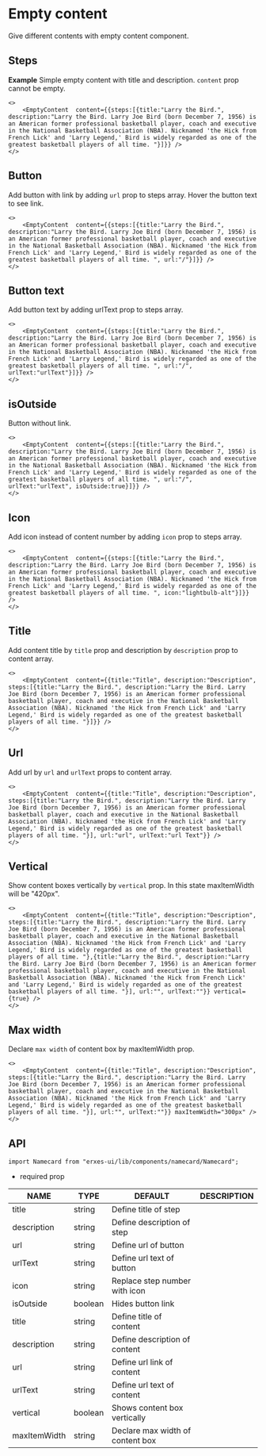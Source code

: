 
<HeroPattern />

# Empty content
Give different contents with empty content component.

## **Steps**
**Example**
Simple empty content with title and description. `content` prop cannot be empty.

```tsx
<>
	<EmptyContent  content={{steps:[{title:"Larry the Bird.", description:"Larry the Bird. Larry Joe Bird (born December 7, 1956) is an American former professional basketball player, coach and executive in the National Basketball Association (NBA). Nicknamed 'the Hick from French Lick' and 'Larry Legend,' Bird is widely regarded as one of the greatest basketball players of all time. "}]}} />
</>
```

## **Button**
Add button with link by adding `url` prop to steps array. Hover the button text to see link.

```tsx
<>
	<EmptyContent  content={{steps:[{title:"Larry the Bird.", description:"Larry the Bird. Larry Joe Bird (born December 7, 1956) is an American former professional basketball player, coach and executive in the National Basketball Association (NBA). Nicknamed 'the Hick from French Lick' and 'Larry Legend,' Bird is widely regarded as one of the greatest basketball players of all time. ", url:"/"}]}} />
</>
```

## **Button text**
Add button text by adding urlText prop to steps array.

```tsx
<>
	<EmptyContent  content={{steps:[{title:"Larry the Bird.", description:"Larry the Bird. Larry Joe Bird (born December 7, 1956) is an American former professional basketball player, coach and executive in the National Basketball Association (NBA). Nicknamed 'the Hick from French Lick' and 'Larry Legend,' Bird is widely regarded as one of the greatest basketball players of all time. ", url:"/", urlText:"urlText"}]}} />
</>
```

## **isOutside**
Button without link.

```tsx
<>
	<EmptyContent  content={{steps:[{title:"Larry the Bird.", description:"Larry the Bird. Larry Joe Bird (born December 7, 1956) is an American former professional basketball player, coach and executive in the National Basketball Association (NBA). Nicknamed 'the Hick from French Lick' and 'Larry Legend,' Bird is widely regarded as one of the greatest basketball players of all time. ", url:"/", urlText:"urlText", isOutside:true}]}} />
</>
```

## **Icon**
Add icon instead of content number by adding `icon` prop to steps array.

```tsx
<>
	<EmptyContent  content={{steps:[{title:"Larry the Bird.", description:"Larry the Bird. Larry Joe Bird (born December 7, 1956) is an American former professional basketball player, coach and executive in the National Basketball Association (NBA). Nicknamed 'the Hick from French Lick' and 'Larry Legend,' Bird is widely regarded as one of the greatest basketball players of all time. ", icon:"lightbulb-alt"}]}} />
</>
```

## **Title**
Add content title by `title` prop and description by `description` prop to content array.

```tsx
<>
	<EmptyContent  content={{title:"Title", description:"Description", steps:[{title:"Larry the Bird.", description:"Larry the Bird. Larry Joe Bird (born December 7, 1956) is an American former professional basketball player, coach and executive in the National Basketball Association (NBA). Nicknamed 'the Hick from French Lick' and 'Larry Legend,' Bird is widely regarded as one of the greatest basketball players of all time. "}]}} />
</>
```

## **Url**
Add url by `url` and `urlText` props to content array.

```tsx
<>
	<EmptyContent  content={{title:"Title", description:"Description", steps:[{title:"Larry the Bird.", description:"Larry the Bird. Larry Joe Bird (born December 7, 1956) is an American former professional basketball player, coach and executive in the National Basketball Association (NBA). Nicknamed 'the Hick from French Lick' and 'Larry Legend,' Bird is widely regarded as one of the greatest basketball players of all time. "}], url:"url", urlText:"url Text"}} />
</>
```

## **Vertical**
Show content boxes vertically by `vertical` prop. In this state maxItemWidth will be "420px".

```tsx
<>
	<EmptyContent  content={{title:"Title", description:"Description", steps:[{title:"Larry the Bird.", description:"Larry the Bird. Larry Joe Bird (born December 7, 1956) is an American former professional basketball player, coach and executive in the National Basketball Association (NBA). Nicknamed 'the Hick from French Lick' and 'Larry Legend,' Bird is widely regarded as one of the greatest basketball players of all time. "},{title:"Larry the Bird.", description:"Larry the Bird. Larry Joe Bird (born December 7, 1956) is an American former professional basketball player, coach and executive in the National Basketball Association (NBA). Nicknamed 'the Hick from French Lick' and 'Larry Legend,' Bird is widely regarded as one of the greatest basketball players of all time. "}], url:"", urlText:""}} vertical={true} />
</>
```

## **Max width**
Declare `max width` of content box by maxItemWidth prop.

```tsx
<>
	<EmptyContent  content={{title:"Title", description:"Description", steps:[{title:"Larry the Bird.", description:"Larry the Bird. Larry Joe Bird (born December 7, 1956) is an American former professional basketball player, coach and executive in the National Basketball Association (NBA). Nicknamed 'the Hick from French Lick' and 'Larry Legend,' Bird is widely regarded as one of the greatest basketball players of all time. "}], url:"", urlText:""}} maxItemWidth="300px" />
</>
```

## **API**

```tsx
import Namecard from "erxes-ui/lib/components/namecard/Namecard";
```
* required prop

| NAME | TYPE | DEFAULT | DESCRIPTION |
| ---| --- | ---| --- |
| title | string |  Define title of step|
| description	 | string |  Define description of step |
| url | string| Define url of button |
| urlText | string |  Define url text of button |
| icon	 | string |  Replace step number with icon |
| isOutside | boolean | Hides button link |
| title | string |  Define title of content |
| description | string | Define description of content |
| url | string | Define url link of content |
| urlText | string | Define url text of content |
| vertical | boolean | Shows content box vertically |
| maxItemWidth	 | string | Declare max width of content box |
